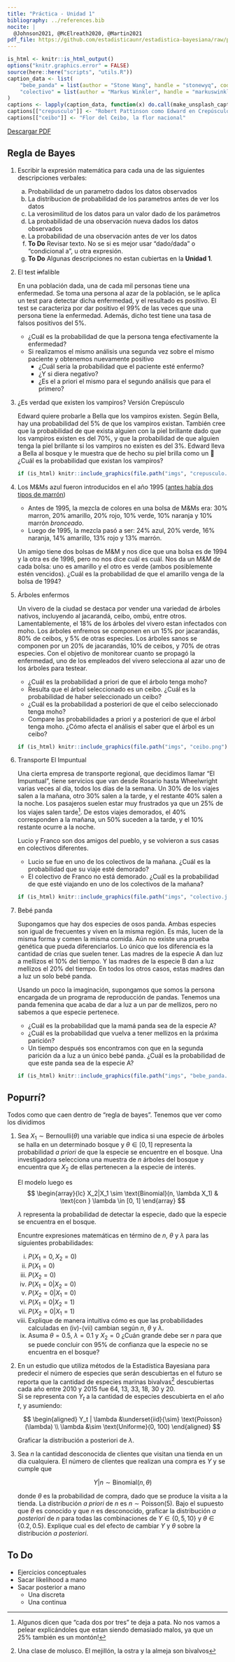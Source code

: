 ```yaml
---
title: "Práctica - Unidad 1"
bibliography: ../references.bib
nocite: |
  @Johnson2021, @McElreath2020, @Martin2021
pdf_file: https://github.com/estadisticaunr/estadistica-bayesiana/raw/pdf/practica/practica_01.pdf
---
```


```r
is_html <- knitr::is_html_output()
options("knitr.graphics.error" = FALSE)
source(here::here("scripts", "utils.R"))
caption_data <- list(
    "bebe_panda" = list(author = "Stone Wang", handle = "stonewyq", code = "0wk7m5SVPsM"),
    "colectivo" = list(author = "Markus Winkler", handle = "markuswinkler", code = "HII6PEEvLHw")
)
captions <- lapply(caption_data, function(x) do.call(make_unsplash_caption, x))
captions[["crepusculo"]] <- "Robert Pattinson como Edward en Crepúsculo"
captions[["ceibo"]] <- "Flor del Ceibo, la flor nacional"
```

[Descargar PDF]({{< meta pdf_file >}})

## Regla de Bayes

1. Escribir la expresión matemática para cada una de las siguientes descripciones verbales:
    a. Probabilidad de un parametro dados los datos observados
    a. La distribucion de probabilidad de los parametros antes de ver los datos
    a. La verosimilitud de los datos para un valor dado de los parámetros
    a. La probabilidad de una observación nueva dados los datos observados
    a. La probabilidad de una observación  antes de ver los datos
    a. **To Do** Revisar texto. No se si es mejor usar "dado/dada" o "condicional a", 
    u otra expresión.
    a. **To Do** Algunas descripciones no estan cubiertas en la **Unidad 1**.

1. El test ~~in~~falible

    En una población dada, una de cada mil personas tiene una enfermedad. 
    Se toma una persona al azar de la población, se le aplica un test para detectar dicha enfermedad, y el resultado es positivo.
    El test se caracteriza por dar positivo el 99% de las veces que una persona tiene la enfermedad. 
    Además, dicho test tiene una tasa de falsos positivos del 5%.

    * ¿Cuál es la probabilidad de que la persona tenga efectivamente la enfermedad?
    * Si realizamos el mismo análisis una segunda vez sobre el mismo paciente y obtenemos nuevamente positivo 
        * ¿Cuál seria la probabilidad que el paciente esté enfermo? 
        * ¿Y si diera negativo?
        * ¿Es el a priori el mismo para el segundo análisis que para el primero?

1.  ¿Es verdad que existen los vampiros? Versión Crepúsculo

    Edward quiere probarle a Bella que los vampiros existen.
    Según Bella, hay una probabilidad del 5% de que los vampiros existan.
    También cree que la probabilidad de que exista alguien con la piel brillante
    dado que los vampiros existen es del 70%, y que la probabilidad de que alguien tenga 
    la piel brillante si los vampiros no existen es del 3%.
    Edward lleva a Bella al bosque y le muestra que de hecho su piel brilla como un 💎
    ¿Cuál es la probabilidad que existan los vampiros?

    ```r
    if (is_html) knitr::include_graphics(file.path("imgs", "crepusculo.jpg"))
    ```

1.  Los M&Ms azul fueron introducidos en el año 1995 
    ([antes había dos tipos de marrón](http://content.time.com/time/specials/packages/article/0,28804,2011482_2011480_2011460,00.html))

    * Antes de 1995, la mezcla de colores en una bolsa de M&Ms era: 30% marron, 20% amarillo, 20% rojo, 10% verde, 10% naranja y 10% marrón *bronceado*.
    * Luego de 1995, la mezcla pasó a ser: 24% azul, 20% verde, 16% naranja, 14% amarillo, 13% rojo y 13% marrón.

    Un amigo tiene dos bolsas de M&M y nos dice que una bolsa es de 1994 y la otra es de 1996, pero no nos dice cuál es cuál. Nos da un M&M de cada bolsa: uno es amarillo y el otro es verde (ambos posiblemente estén vencidos). ¿Cuál es la probabilidad de que el amarillo venga de la bolsa de 1994?

1.  Árboles enfermos

    Un vivero de la ciudad se destaca por vender una variedad de árboles nativos,
    incluyendo al jacarandá, ceibo, ombú, entre otros.
    Lamentablemente, el 18% de los árboles del vivero estan infectados con moho.
    Los árboles enfremos se componen en un 15% por jacarandás, 80% de ceibos, y 5% de otras especies.
    Los árboles sanos se componen por un 20% de jacarandás, 10% de ceibos, y 70% de otras especies.
    Con el objetivo de monitorear cuanto se propagó la enfermedad, uno de los empleados 
    del vivero selecciona al azar uno de los árboles para testear.

    * ¿Cuál es la probabilidad a priori de que el árbolo tenga moho?
    * Resulta que el árbol seleccionado es un ceibo. ¿Cuál es la probabilidad de haber 
    seleccionado un ceibo?
    * ¿Cuál es la probabilidad a posteriori de que el ceibo seleccionado tenga moho?
    * Compare las probabilidades a priori y a posteriori de que el árbol tenga moho. 
    ¿Cómo afecta el análisis el saber que el árbol es un ceibo?

    ```r
    if (is_html) knitr::include_graphics(file.path("imgs", "ceibo.png"))
    ```

1.  Transporte El Impuntual

    Una cierta empresa de transporte regional, que decidimos llamar "El Impuntual",
    tiene servicios que van desde Rosario hasta Wheelwright varias veces al día, todos
    los días de la semana. Un 30% de los viajes salen a la mañana, otro 30% salen a la tarde,
    y el restante 40% salen a la noche. Los pasajeros suelen estar muy frustrados
    ya que un 25% de los viajes salen tarde^[Algunos dicen que "cada dos por tres" te deja a pata. 
    No nos vamos a pelear explicándoles que estan siendo demasiado malos, ya que un 25% 
    también es un montón!]. De estos viajes demorados, el 40% corresponden a la mañana, un
    50% suceden a la tarde, y el 10% restante ocurre a la noche. 
    
    Lucio y Franco son dos amigos del pueblo, y se volvieron a sus casas en colectivos diferentes. 

    * Lucio se fue en uno de los colectivos de la mañana. 
    ¿Cuál es la probabilidad que su viaje esté demorado?
    * El colectivo de Franco no está demorado. 
    ¿Cuál es la probabilidad de que esté viajando en uno de los colectivos de la mañana?
    
    ```r
    if (is_html) knitr::include_graphics(file.path("imgs", "colectivo.jpg"))
    ```

1.  Bebé panda

    Supongamos que hay dos especies de osos panda. 
    Ambas especies son igual de frecuentes y viven en la misma región. 
    Es más, lucen de la misma forma y comen la misma comida. 
    Aún no existe una prueba genética que pueda diferenciarlos. 
    Lo único que los diferencia es la cantidad de crías que suelen tener.
    Las madres de la especie A dan luz a mellizos el 10% del tiempo.
    Y las madres de la especie B dan a luz mellizos el 20% del tiempo.
    En todos los otros casos, estas madres dan a luz un solo bebé panda.

    Usando un poco la imaginación, 
    supongamos que somos la persona encargada de un programa de reproducción de pandas.
    Tenemos una panda femenina que acaba de dar a luz a un par de mellizos, 
    pero no sabemos a que especie pertenece.

    * ¿Cuál es la probabilidad que la mamá panda sea de la especie A?
    * ¿Cuál es la probabilidad que vuelva a tener mellizos en la próxima parición?
    * Un tiempo después sos encontramos con que en la segunda parición da a luz a un único
    bebé panda. ¿Cuál es la probabilidad de que este panda sea de la especie A?

    ```r
    if (is_html) knitr::include_graphics(file.path("imgs", "bebe_panda.jpg"))
    ```

## Popurrí?

Todos como que caen dentro de "regla de bayes". Tenemos que ver como los dividimos

1.  Sea $X_1 \sim \text{Bernoulli}(\theta)$ una variable que indica si una especie de 
    árboles se halla en un determinado bosque y $\theta \in [0, 1]$ representa la 
    probabilidad _a priori_ de que la especie se encuentre en el bosque. 
    Una investigadora selecciona una muestra de $n$ árboles del bosque y encuentra que 
    $X_2$ de ellas pertenecen a la especie de interés.  

    El modelo luego es
    $$
    \begin{array}{lc}
    X_2|X_1 \sim \text{Binomial}(n, \lambda X_1) & \text{con } \lambda \in [0, 1]
    \end{array}
    $$

    $\lambda$ representa la probabilidad de detectar la especie, dado que la especie se
    encuentra en el bosque. 

    Encuntre expresiones matemáticas en término de $n$, $\theta$ y $\lambda$ 
    para las siguientes probabilidades:

    i. $P(X_1 = 0, X_2 = 0)$
    i. $P(X_1 = 0)$
    i. $P(X_2 = 0)$
    i. $P(X_1 = 0 | X_2 = 0)$
    i. $P(X_2 = 0 | X_1 = 0)$
    i. $P(X_1 = 0 | X_2 = 1)$
    i. $P(X_2 = 0 | X_1 = 1)$
    i. Explique de manera intuitiva cómo es que las probabilidades calculadas en (iv)-(vii)
    cambian según $n$, $\theta$ y $\lambda$.
    i. Asuma $\theta=0.5$, $\lambda=0.1$ y $X_2 = 0$ ¿Cuán grande debe ser $n$ para que 
    se puede concluir con 95% de confianza que la especie no se encuentra en el bosque?
    <!-- @Reich2020 -->

1.  En un estudio que utiliza métodos de la Estadística Bayesiana para predecir el número
    de especies que serán descubiertas en el futuro se reporta que la cantidad de especies
    marinas bivalvas^[Una clase de molusco. El mejillón, la ostra y la almeja son bivalvos]
    descubiertas cada año entre 2010 y 2015 fue 64, 13, 33, 18, 30 y 20.  
    Si se representa con $Y_t$ a la cantidad de especies descubierta en el año $t$, y 
    asumiendo:
    
    $$
    \begin{aligned}
    Y_t | \lambda &\underset{iid}{\sim} \text{Poisson}(\lambda) \\
    \lambda       &\sim \text{Uniforme}(0, 100)
    \end{aligned}
    $$  

    Graficar la distribución a posteriori de $\lambda$.
    <!-- @Reich2020 -->

1.  Sea $n$ la cantidad desconocida de clientes que visitan una tienda en un dia cualquiera.
    El número de clientes que realizan una compra es $Y$ y se cumple que 

    $$
    Y | n \sim \text{Binomial}(n, \theta)
    $$

    donde $\theta$ es la probabilidad de compra, dado que se produce la visita a la tienda.
    La distribución _a priori_ de $n$ es $n \sim \text{Poisson}(5)$. 
    Bajo el supuesto que $\theta$ es conocido y que $n$ es desconocido, 
    graficar la distribución _a posteriori_ de $n$ para todas las combinaciones de 
    $Y \in \{0, 5, 10 \}$ y $\theta \in \{0.2, 0.5\}$. Explique cual es del efecto de 
    cambiar $Y$ y $\theta$ sobre la distribución _a posteriori_.  
    <!-- Me parece interesante porque plantea la inferencia sobre "n" en vez de "p" -->
    <!-- @Reich2020 -->

## To Do

* Ejercicios conceptuales
* Sacar likelihood a mano
* Sacar posterior a mano
    * Una discreta
    * Una continua